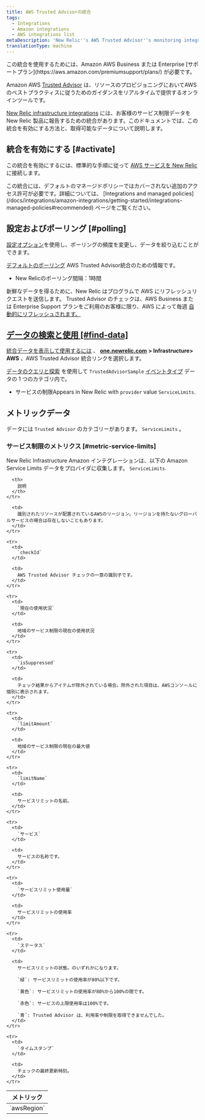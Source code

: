 ```yaml
---
title: AWS Trusted Advisorの統合
tags:
  - Integrations
  - Amazon integrations
  - AWS integrations list
metaDescription: 'New Relic''s AWS Trusted Advisor''s monitoring integration: what data it reports, and how to enable it.'
translationType: machine
---
```


<Callout variant="tip">
  この統合を使用するためには、Amazon AWS Business または Enterprise [サポートプラン](https://aws.amazon.com/premiumsupport/plans/) が必要です。
</Callout>

Amazon AWS [Trusted Advisor](https://aws.amazon.com/premiumsupport/technology/trusted-advisor/) は、リソースのプロビジョニングにおいてAWSのベストプラクティスに従うためのガイダンスをリアルタイムで提供するオンラインツールです。

[New Relic infrastructure integrations](/docs/infrastructure/integrations-getting-started/getting-started/introduction-infrastructure-integrations) には、お客様のサービス制限データを New Relic 製品に報告するための統合があります。このドキュメントでは、この統合を有効にする方法と、取得可能なデータについて説明します。

## 統合を有効にする [#activate]

この統合を有効にするには、標準的な手順に従って [AWS サービスを New Relic](/docs/infrastructure/infrastructure-integrations/getting-started/connect-aws-integrations-infrastructure) に接続します。

<Callout variant="important">
  この統合には、デフォルトのマネージドポリシーではカバーされない追加のアクセス許可が必要です。詳細については、 [Integrations and managed policies](/docs/integrations/amazon-integrations/getting-started/integrations-managed-policies#recommended) ページをご覧ください。
</Callout>

## 設定およびポーリング [#polling]

[設定オプション](/docs/integrations/new-relic-integrations/getting-started/configure-polling-frequency-data-collection-cloud-integrations)を使用し、ポーリングの頻度を変更し、データを絞り込むことができます。

[デフォルトのポーリング](/docs/infrastructure/amazon-integrations/aws-integrations-list/aws-polling-intervals-infrastructure-integrations) AWS Trusted Advisor統合のための情報です。

* New Relicのポーリング間隔：1時間

新鮮なデータを得るために、New Relic はプログラムで AWS にリフレッシュリクエストを送信します。 Trusted Advisor のチェックは、AWS Business または Enterprise Support プランをご利用のお客様に限り、AWS によって毎週 [自動的にリフレッシュされます。](https://aws.amazon.com/premiumsupport/faqs/#TArefresh)

## [データの検索と使用 [#find-data]](https://aws.amazon.com/premiumsupport/faqs/#TArefresh)

[](https://aws.amazon.com/premiumsupport/faqs/#TArefresh)[統合データを表示して使用するには](/docs/infrastructure/integrations/find-use-infrastructure-integration-data) 、 [**one.newrelic.com**](http://one.newrelic.com) **> Infrastructure> AWS** 、AWS Trusted Advisor 統合リンクを選択します。

[データのクエリと探索](/docs/using-new-relic/data/understand-data/query-new-relic-data) を使用して `TrustedAdvisorSample` [イベントタイプ](/docs/insights/use-insights-ui/getting-started/introduction-new-relic-insights#event-type) データの 1 つのカテゴリ内で。

* サービスの制限Appears in New Relic with `provider` value `ServiceLimits`.

## メトリックデータ

データには `Trusted Advisor` のカテゴリーがあります。 `ServiceLimits` 。

### サービス制限のメトリクス [#metric-service-limits]

New Relic Infrastructure Amazon インテグレーションは、以下の Amazon Service Limits データをプロバイダに収集します。 `ServiceLimits`.

<table>
  <thead>
    <tr>
      <th style={{ width: "275px" }}>
        メトリック
      </th>

      <th>
        説明
      </th>
    </tr>
  </thead>

  <tbody>
    <tr>
      <td>
        `awsRegion`
      </td>

      <td>
        識別されたリソースが配置されているAWSのリージョン。リージョンを持たないグローバルサービスの場合は存在しないこともあります。
      </td>
    </tr>

    <tr>
      <td>
        `checkId`
      </td>

      <td>
        AWS Trusted Advisor チェックの一意の識別子です。
      </td>
    </tr>

    <tr>
      <td>
        `現在の使用状況`
      </td>

      <td>
        地域のサービス制限の現在の使用状況
      </td>
    </tr>

    <tr>
      <td>
        `isSuppressed`
      </td>

      <td>
        チェック結果からアイテムが除外されている場合。除外された項目は、AWSコンソールに個別に表示されます。
      </td>
    </tr>

    <tr>
      <td>
        `limitAmount`
      </td>

      <td>
        地域のサービス制限の現在の最大値
      </td>
    </tr>

    <tr>
      <td>
        `limitName`
      </td>

      <td>
        サービスリミットの名前。
      </td>
    </tr>

    <tr>
      <td>
        `サービス`
      </td>

      <td>
        サービスの名称です。
      </td>
    </tr>

    <tr>
      <td>
        `サービスリミット使用量`
      </td>

      <td>
        サービスリミットの使用率
      </td>
    </tr>

    <tr>
      <td>
        `ステータス`
      </td>

      <td>
        サービスリミットの状態。のいずれかになります。

        `緑`: サービスリミットの使用率が80%以下です。

        `黄色`: サービスリミットの使用率が80%から100%の間です。

        `赤色`: サービスの上限使用率は100%です。

        `青`: Trusted Advisor は、利用率や制限を取得できませんでした。
      </td>
    </tr>

    <tr>
      <td>
        `タイムスタンプ`
      </td>

      <td>
        チェックの最終更新時刻。
      </td>
    </tr>
  </tbody>
</table>
